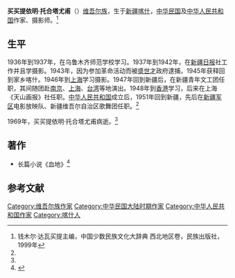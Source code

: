 '''买买提依明·托合塔尤甫'''（{{bd|1920年||1969年|}}）[[维吾尔族|维吾尔族]]，生于[[新疆|新疆]][[喀什|喀什]]，[[中华民国|中华民国]]及[[中华人民共和国|中华人民共和国]]作家、摄影师。<ref name=mzcbs>钱木尔·达瓦买提主编，中国少数民族文化大辞典 西北地区卷，民族出版社，1999年</ref>

==生平==
1936年到1937年，在乌鲁木齐师范学校学习。1937年到1942年，在[[新疆日报|新疆日报]]社工作并且学摄影。1943年，因为参加革命活动而被[[盛世才|盛世才]]政府逮捕，1945年获释回到家乡喀什。1946年到[[上海|上海]]学习摄影。1947年回到新疆后，在新疆青年文工团任职，其间随团赴[[南京|南京]]、[[上海|上海]]、[[台湾|台湾]]等地演出。1948年到[[香港|香港]]学习，后来在上海《天山画报》社任职。[[中华人民共和国|中华人民共和国]]成立后，1951年回到新疆，先后在[[新疆军区|新疆军区]]电影放映队、新疆维吾尔自治区歌舞团任职。<ref name=mzcbs/>

1969年，买买提依明·托合塔尤甫病逝。<ref name=mzcbs/>

==著作==
*长篇小说《血地》<ref>{{Cite web |url=http://iel.cass.cn/news_show.asp?newsid=4223 |title=艾比布拉·阿布都沙拉木，对禁区的跨越：新疆少数民族历史长篇小说的兴起，中国民族文学网，2008-08-19 |accessdate=2015-03-11 |archive-date=2015-04-02 |archive-url=https://web.archive.org/web/20150402122627/http://iel.cass.cn/news_show.asp?newsid=4223 |dead-url=no }}</ref>

==参考文献==
{{reflist}}

[[Category:维吾尔族作家|Category:维吾尔族作家]]
[[Category:中华民国大陆时期作家|Category:中华民国大陆时期作家]]
[[Category:中华人民共和国作家|Category:中华人民共和国作家]]
[[Category:喀什人|Category:喀什人]]